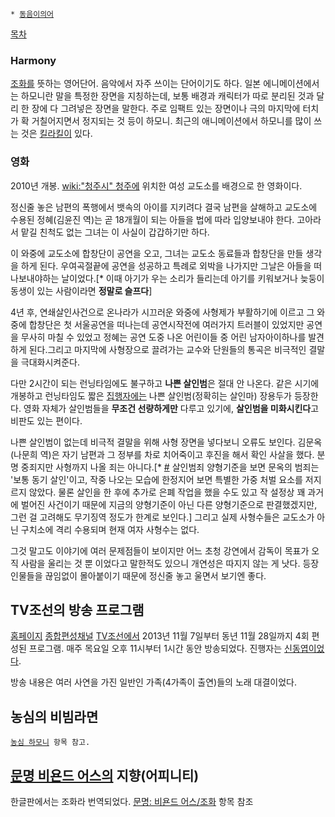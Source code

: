  * [[동음이의어]]

[[목차]]

=== Harmony ===
[[조화]]를 뜻하는 영어단어. 음악에서 자주 쓰이는 단어이기도 하다. 일본 에니메이션에서는 하모니란 말을 특정한 장면을 지칭하는데, 보통 배경과 캐릭터가 따로 분리된 것과 달리 한 장에 다 그려넣은 장면을 말한다. 주로 임팩트 있는 장면이나 극의 마지막에 터치가 확 거칠어지면서 정지되는 것 등이 하모니. 최근의 애니메이션에서 하모니를 많이 쓰는 것은 [[킬라킬]]이 있다.

=== 영화 ===
2010년 개봉. [[wiki:"청주시" 청주]]에 위치한 여성 교도소를 배경으로 한 영화이다.

정신줄 놓은 남편의 폭행에서 뱃속의 아이를 지키려다 결국 남편을 살해하고 교도소에 수용된 정혜(김윤진 역)는 곧 18개월이 되는 아들을 법에 따라 입양보내야 한다. 고아라서 맡길 친척도 없는 그녀는 이 사실이 갑갑하기만 하다.

이 와중에 교도소에 합창단이 공연을 오고, 그녀는 교도소 동료들과 합창단을 만들 생각을 하게 된다. 우여곡절끝에 공연을 성공하고 특례로 외박을 나가지만 그날은 아들을 떠나보내야하는 날이었다.[* 이때 아기가 우는 소리가 들리는데 아기를 키워보거나 늦둥이 동생이 있는 사람이라면 '''정말로 슬프다''']

4년 후, 연쇄살인사건으로 온나라가 시끄러운 와중에 사형제가 부활하기에 이르고 그 와중에 합창단은 첫 서울공연을 떠나는데 공연시작전에 여러가지 트러블이 있었지만 공연을 무사히 마칠 수 있었고 정혜는 공연 도중 나온 어린이들 중 어린 남자아이하나를 발견하게 된다.그리고 마지막에 사형장으로 끌려가는 교수와 단원들의 통곡은 비극적인 결말을 극대화시켜준다.

다만 2시간이 되는 런닝타임에도 불구하고 '''나쁜 살인범'''은 절대 안 나온다. 같은 시기에 개봉하고 런닝타임도 짧은 [[집행자]]에는 나쁜 살인범(정확히는 살인마) 장용두가 등장한다. 영화 자체가 살인범들을 '''무조건 선량하게만''' 다루고 있기에, '''살인범을 미화시킨다'''고 비판도 있는 편이다.

나쁜 살인범이 없는데 비극적 결말을 위해 사형 장면을 넣다보니 오류도 보인다. 김문옥(나문희 역)은 자기 남편과 그 정부를 차로 치어죽이고 후진을 해서 확인 사살을 했다. 분명 중죄지만 사형까지 나올 죄는 아니다.[* [http://www.law.go.kr/admRulInfoPWah.do?admRulSeq=2000000069516 #] 살인범죄 양형기준을 보면 문옥의 범죄는 '보통 동기 살인'이고, 작중 나오는 모습에 한정지어 보면 특별한 가중 처벌 요소를 저지르지 않았다. 물론 살인을 한 후에 추가로 은폐 작업을 했을 수도 있고 작 설정상 꽤 과거에 벌어진 사건이기 때문에 지금의 양형기준이 아닌 다른 양형기준으로 판결했겠지만, 그런 걸 고려해도 무기징역 정도가 한계로 보인다.] 그리고 실제 사형수들은 교도소가 아닌 구치소에 격리 수용되며 현재 여자 사형수는 없다.

그것 말고도 이야기에 여러 문제점들이 보이지만 어느 초청 강연에서 감독이 목표가 오직 사람을 울리는 것 뿐 이었다고 말한적도 있으니 개연성은 따지지 않는 게 낫다. 등장인물들을 끊임없이 몰아붙이기 때문에 정신줄 놓고 울면서 보기엔 좋다.

== TV조선의 방송 프로그램 ==
[http://tv.chosun.com/enter/harmony/main/main.html 홈페이지]
[[종합편성채널]] [[TV조선]]에서 2013년 11월 7일부터 동년 11월 28일까지 4회 편성된 프로그램. 매주 목요일 오후 11시부터 1시간 동안 방송되었다. 진행자는 [[신동엽]]이었다.

방송 내용은 여러 사연을 가진 일반인 가족(4가족이 출연)들의 노래 대결이었다.

== 농심의 비빔라면 ==
 [[농심 하모니]] 항목 참고.

== [[문명 비욘드 어스]]의 지향(어피니티) ==
한글판에서는 조화라 번역되었다. [[문명: 비욘드 어스/조화]] 항목 참조
